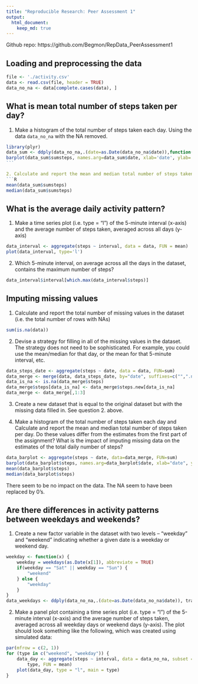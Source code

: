 ```yaml
---
title: "Reproducible Research: Peer Assessment 1"
output: 
  html_document:
    keep_md: true
---
```


Github repo: https://github.com/Begmon/RepData_PeerAssessment1


## Loading and preprocessing the data
````R
file <- './activity.csv'
data <- read.csv(file, header = TRUE)
data_no_na <- data[complete.cases(data), ]
````


## What is mean total number of steps taken per day?

1. Make a histogram of the total number of steps taken each day. Using the data ```data_no_na``` with the NA removed.

````R
library(plyr)
data_sum <- ddply(data_no_na,.(date=as.Date(data_no_na$date)),function(x) c(sumsteps=sum(x$steps))) 
barplot(data_sum$sumsteps, names.arg=data_sum$date, xlab='date', ylab='sum steps')
```

2. Calculate and report the mean and median total number of steps taken per day
```R
mean(data_sum$sumsteps)
median(data_sum$sumsteps)
````

## What is the average daily activity pattern?

1. Make a time series plot (i.e. type = "l") of the 5-minute interval (x-axis) and the average number of steps taken, averaged across all days (y-axis)
```R
data_interval <- aggregate(steps ~ interval, data = data, FUN = mean)
plot(data_interval, type='l')
```

2. Which 5-minute interval, on average across all the days in the dataset, contains the maximum number of steps?
```R
data_interval$interval[which.max(data_interval$steps)]
```

## Imputing missing values

1. Calculate and report the total number of missing values in the dataset (i.e. the total number of rows with NAs)
```R
sum(is.na(data))
```

2. Devise a strategy for filling in all of the missing values in the dataset. The strategy does not need to be sophisticated. For example, you could use the mean/median for that day, or the mean for that 5-minute interval, etc.
```R
data_steps_date <- aggregate(steps ~ date, data = data, FUN=sum)
data_merge <- merge(data, data_steps_date, by="date", suffixes=c("",".new"))
data_is_na <- is.na(data_merge$steps)
data_merge$steps[data_is_na] <- data_merge$steps.new[data_is_na]
data_merge <- data_merge[,1:3]
```

3. Create a new dataset that is equal to the original dataset but with the missing data filled in.
See question 2. above.

4. Make a histogram of the total number of steps taken each day and Calculate and report the mean and median total number of steps taken per day. Do these values differ from the estimates from the first part of the assignment? What is the impact of imputing missing data on the estimates of the total daily number of steps?
```R
data_barplot <- aggregate(steps ~ date, data=data_merge, FUN=sum)
barplot(data_barplot$steps, names.arg=data_barplot$date, xlab="date", ylab="sum steps")
mean(data_barplot$steps)
median(data_barplot$steps)
```
There seem to be no impact on the data. The NA seem to have been replaced by 0's.

## Are there differences in activity patterns between weekdays and weekends?

1. Create a new factor variable in the dataset with two levels -- "weekday" and "weekend" indicating whether a given date is a weekday or weekend day.
```R
weekday <- function(x) {
    weekday = weekdays(as.Date(x[1]), abbreviate = TRUE)
    if(weekday == "Sat" || weekday == "Sun") {
        "weekend"
    } else {
        "weekday"
    }
}
data_weekdays <- ddply(data_no_na,.(date=as.Date(data_no_na$date)), transform, date=weekday(date)) 
```

2. Make a panel plot containing a time series plot (i.e. type = "l") of the 5-minute interval (x-axis) and the average number of steps taken, averaged across all weekday days or weekend days (y-axis). The plot should look something like the following, which was created using simulated data:
```R
par(mfrow = c(2, 1))
for (type in c("weekend", "weekday")) {
    data_day <- aggregate(steps ~ interval, data = data_no_na, subset = data_weekdays$date == 
        type, FUN = mean)
    plot(data_day, type = "l", main = type)
}
```

